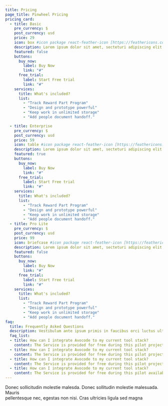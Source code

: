 ```yaml
---
title: Pricing
page_title: Pinwheel Pricing
pricing_card:
  - title: Basic
    pre_currency: $
    post_currency: usd
    price: 29
    icon: box #icon package react-feather-icon [https://feathericons.com/]
    description: Lorem ipsum dolor sit amet, secteturi adipiscing elit at sem ipsum.
    featured: false
    buttons:
      buy_now:
        label: Buy Now
        link: "#"
      free_trial:
        label: Start Free trial
        link: "#"
    services:
      title: What's included?
      list:
        - "Track Reward Part Program"
        - "Design and prototype powerful"
        - "Keep work in unlimited storage"
        - "Add people document handoff."

  - title: Enterprise
    pre_currency: $
    post_currency: usd
    price: 59
    icon: table #icon package react-feather-icon [https://feathericons.com/]
    description: Lorem ipsum dolor sit amet, secteturi adipiscing elit at sem ipsum.
    featured: true
    buttons:
      buy_now:
        label: Buy Now
        link: "#"
      free_trial:
        label: Start Free trial
        link: "#"
    services:
      title: What's included?
      list:
        - "Track Reward Part Program"
        - "Design and prototype powerful"
        - "Keep work in unlimited storage"
        - "Add people document handoff."
  - title: Pro Lite
    pre_currency: $
    post_currency: usd
    price: 99
    icon: briefcase #icon package react-feather-icon [https://feathericons.com/]
    description: Lorem ipsum dolor sit amet, secteturi adipiscing elit at sem ipsum.
    featured: false
    buttons:
      buy_now:
        label: Buy Now
        link: "#"
      free_trial:
        label: Start Free trial
        link: "#"
    services:
      title: What's included?
      list:
        - "Track Reward Part Program"
        - "Design and prototype powerful"
        - "Keep work in unlimited storage"
        - "Add people document handoff."
faq:
  title: Frequently Asked Questions
  description: Vestibulum ante ipsum primis in faucibus orci luctus ultrices posuere cubilia Curae Donec
  faq_list:
  - title: How can I integrate Avocode to my current tool stack?
    content: The Service is provided for free during this pilot project, and is provided "as is" with is not committed to any level of service or availability of the Service.
  - title: How can I integrate Avocode to my current tool stack?
    content: The Service is provided for free during this pilot project, and is provided "as is" with is not committed to any level of service or availability of the Service.
  - title: How can I integrate Avocode to my current tool stack?
    content: The Service is provided for free during this pilot project, and is provided "as is" with is not committed to any level of service or availability of the Service.
  - title: How can I integrate Avocode to my current tool stack?
    content: The Service is provided for free during this pilot availability of the Service.</br> If you enter into this agreement on behalf of a company, you hereby agree that the company is responsible under this Agreement for all actions and
---
```

Donec sollicitudin molestie malesda. Donec sollitudin molestie malesuada. Mauris <br />
pellentesque nec, egestas non nisi. Cras ultricies ligula sed magna
